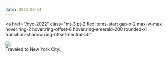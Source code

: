 ```yaml
---
date: 2022-08-14
---
```


<a
  href="/nyc-2022"
  class="mt-3 pt-2 flex items-start gap-x-2 max-w-max hover:ring-2 hover:ring-offset-8 hover:ring-emerald-200 rounded-xl transition-shadow ring-offset-neutral-50"
>
  <div class="relative">
    <div class="absolute inset-0 flex items-center justify-center w-full">
      <div class="h-10 w-10 bg-emerald-300 rounded-full -translate-y-3" />
    </div>
    <img src="/nyc-2022/icon.svg" class="w-12 isolate block" />
  </div>
  <div class="mt-[1.3rem] font-semibold tracking-tight text-stone-900">
    Traveled to New York City!
  </div>
</a>
